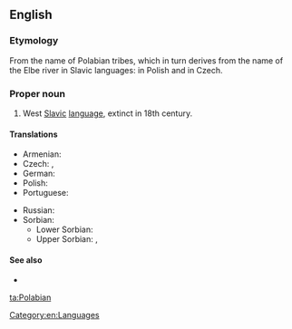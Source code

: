 ==English==
{{wikipedia|Polabian language}}

===Etymology===
From the name of Polabian tribes, which in turn derives from the name of the Elbe river in Slavic languages: {{term|Łaba|lang=pl}} in Polish and {{term|Labe|lang=cs}} in Czech.

===Proper noun===
{{en-proper noun}}

# West [[Slavic]] [[language]], extinct in 18th century.

====Translations====
{{trans-top|West Slavic language}}
* Armenian: {{t-|hy|պոլաբերեն|tr=polaberen}}
* Czech: {{t-|cs|polabština|f}}, {{t-|cs|drevjanština|f}}
* German: {{t+|de|Polabisch|n}}
* Polish: {{qualifier|język}} {{t-|pl|połabski|m}}
* Portuguese: {{t-|pt|polábio|m}}
{{trans-mid}}
* Russian: {{t+|ru|полабский|m|tr=polábskij|sc=Cyrl}} {{qualifier|язы́к}}
* Sorbian:
** Lower Sorbian: {{tø|dsb|połobšćina|f}}
** Upper Sorbian: {{t+|hsb|połobšćina|f}}, {{t-|hsb|połobska rěč|f}}
{{trans-bottom}}

====See also====
* {{langcat}}

[[Category:en:Languages]]

[[ta:Polabian]]